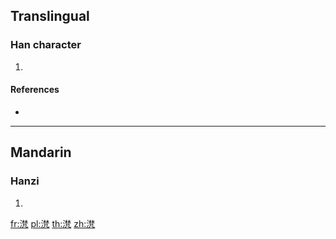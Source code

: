 ==Translingual==

===Han character===
{{Han char|rn=85|rad=水|as=11|sn=14|four=34117|canj=EDDN}}

# {{defn|Han|sort=水11}}

====References====
* {{Han ref|kx=0644.150|dkj=18096|dj=1052.010|hdz=31716.070|uh=6EFC|ud=28412|bh=E2B3|bd=58035}}

----

==Mandarin==

===Hanzi===
{{cmn-hanzi|pin=[[fàn]] ([[fan4]])|wg=fan<sup>4</sup>}}

# {{defn|lang=cmn|sort=水11}}

[[fr:滼]]
[[pl:滼]]
[[th:滼]]
[[zh:滼]]